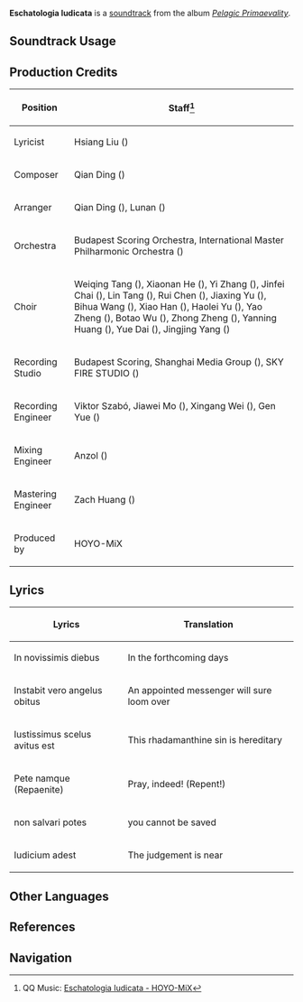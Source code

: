 {{Soundtrack Infobox
|image          = Pelagic Primaevality.png
|album          = Pelagic Primaevality
|disc           = 3
|number         = 67
|featured       =
|featured2      =
|featured3      =
|featured_disc  =
|featured_disc2 =
|featured_disc3 =
|youtube_id     = VQioRMgtB-k
|spotify_id     = 5SHzX6M9La5azqQF9JVJCq
|previous       = Le secret cache
|next           = Silhouette of Catastrophe
}}
'''Eschatologia Iudicata''' is a [[soundtrack]] from the album ''[[Pelagic Primaevality]]''.

==Soundtrack Usage==
{{Soundtrack Usage
|quest    = 
|location = 
|domain   = Shadow of Another World\All-Devouring Narwhal
}}

==Production Credits==
{| class="wikitable"
! Position
! Staff<ref>QQ Music: [https://y.qq.com/n/ryqq/songDetail/003pd22d0I8m5e {{zh|万象裁灭之刻}} Eschatologia Iudicata - HOYO-MiX]</ref>
|-
| Lyricist
| Hsiang Liu ({{zh|项柳}})
|-
| Composer
| Qian Ding ({{zh|丁谦}})
|-
| Arranger
| Qian Ding ({{zh|丁谦}}), Lunan ({{zh|路南}})
|-
| Orchestra
| Budapest Scoring Orchestra, International Master Philharmonic Orchestra ({{zh|国际首席爱乐乐团}})
|-
| Choir
| Weiqing Tang ({{zh|唐卫青}}), Xiaonan He ({{zh|何晓楠}}), Yi Zhang ({{zh|张怡}}), Jinfei Chai ({{zh|柴锦斐}}), Lin Tang ({{zh|汤琳}}), Rui Chen ({{zh|陈瑞}}), Jiaxing Yu ({{zh|喻佳星}}), Bihua Wang ({{zh|王碧华}}), Xiao Han ({{zh|韩潇}}), Haolei Yu ({{zh|于浩磊}}), Yao Zheng ({{zh|郑瑶}}), Botao Wu ({{zh|吴波涛}}), Zhong Zheng ({{zh|郑重}}), Yanning Huang ({{zh|黄彦宁}}), Yue Dai ({{zh|戴月}}), Jingjing Yang ({{zh|杨晶晶}})
|-
| Recording Studio
| Budapest Scoring, Shanghai Media Group ({{zh|上海广播大厦}}), SKY FIRE STUDIO ({{zh|九紫天诚录音棚}})
|-
| Recording Engineer
| Viktor Szabó, Jiawei Mo ({{zh|莫家伟}}), Xingang Wei ({{zh|魏新刚}}), Gen Yue ({{zh|岳艮}})
|-
| Mixing Engineer
| Anzol ({{zh|鸦雀有声}})
|-
| Mastering Engineer
| Zach Huang ({{zh|黄巍}})
|-
| Produced by
| HOYO-MiX
|}

==Lyrics==
{| class="wikitable"
! Lyrics
! Translation
|-
| In novissimis diebus
| In the forthcoming days
|-
| Instabit vero angelus obitus
| An appointed messenger will sure loom over
|-
| Iustissimus scelus avitus est
| This rhadamanthine sin is hereditary
|-
| Pete namque (Repaenite)
| Pray, indeed! (Repent!)
|-
| non {{sic|hide=1}} salvari potes
| you cannot be saved
|-
| Iudicium adest
| The judgement is near
|}
<!--
==Trivia==
-->

==Other Languages==
{{Other Languages
|en       = Eschatologia Iudicata
|en_lang  = la
|en_tl    = Judged {{w|Eschatology}}
|zhs     = 万象裁灭之刻
|zhs_rm  = Wànxiàng Cáimiè zhī Kè
|zht     = 萬象裁滅之刻
|zht_rm  = Wànxiàng Cáimiè zhī Kè
|zh_tl   = When All is Judged and Destroyed
|ja      = 万象が滅びる刻
|ja_rm   = Banshou ga Horobiru Toki
|ja_tl   = When All is Destroyed
}}

==References==
{{Reflist}}

==Navigation==
{{Soundtrack Navbox|Pelagic Primaevality}}
